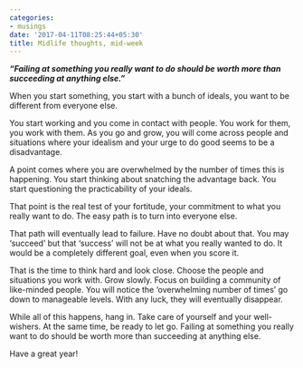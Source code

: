```yaml
---
categories:
- musings
date: '2017-04-11T08:25:44+05:30'
title: Midlife thoughts, mid-week
---
```


***“Failing at something you really want to do should be worth more than succeeding at anything else.”***

 When you start something, you start with a bunch of ideals, you want to be different from everyone else.

 You start working and you come in contact with people. You work for them, you work with them. As you go and grow, you will come across people and situations where your idealism and your urge to do good seems to be a disadvantage.

 A point comes where you are overwhelmed by the number of times this is happening. You start thinking about snatching the advantage back. You start questioning the practicability of your ideals.

 That point is the real test of your fortitude, your commitment to what you really want to do. The easy path is to turn into everyone else.

 That path will eventually lead to failure. Have no doubt about that. You may ‘succeed’ but that ‘success’ will not be at what you really wanted to do. It would be a completely different goal, even when you score it.

 That is the time to think hard and look close. Choose the people and situations you work with. Grow slowly. Focus on building a community of like\-minded people. You will notice the ‘overwhelming number of times’ go down to manageable levels. With any luck, they will eventually disappear.

 While all of this happens, hang in. Take care of yourself and your well\-wishers. At the same time, be ready to let go. Failing at something you really want to do should be worth more than succeeding at anything else.

 Have a great year!

<!--
post-580
https://venugvgk.wordpress.com/2017/04/11/midlife-thoughts-mid-week/
-->
